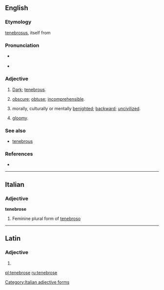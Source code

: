 ==English==

===Etymology===
{{etyl|la|en}} [[tenebrosus]], itself from {{term|tenebra||darkness}}

===Pronunciation===
* {{a|UK}} {{IPA|/ˈtɛnɪbɹəʊs}}
* {{a|US}} {{IPA|/ˈtɛnɪbɹoʊs}}

===Adjective===
{{en-adj}}

# [[dark|Dark]]; [[tenebrous]].
# {{context|figuratively|lang=en}} [[obscure]]; [[obtuse]]; [[incomprehensible]].
# {{context|figuratively|lang=en}} morally, culturally or mentally [[benighted]]; [[backward]]; [[uncivilized]].
# {{context|figuratively|lang=en}} [[gloomy]].

===See also===
* [[tenebrous]]

===References===
* {{R:OED2}}

----

==Italian==

===Adjective===
'''tenebrose''' {{f}}

# Feminine plural form of [[tenebroso]]

[[Category:Italian adjective forms]]

----

==Latin==

===Adjective===
{{la-adj-form|tenebrōse}}

# {{inflection of|tenebrōsus||voc|m|s|lang=la}}

[[pl:tenebrose]]
[[ru:tenebrose]]